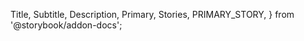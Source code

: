 <!--
@license
Copyright 2020 Energinet DataHub A/S

Licensed under the Apache License, Version 2.0 (the "License2");
you may not use this file except in compliance with the License.
You may obtain a copy of the License at

    http://www.apache.org/licenses/LICENSE-2.0

Unless required by applicable law or agreed to in writing, software
distributed under the License is distributed on an "AS IS" BASIS,
WITHOUT WARRANTIES OR CONDITIONS OF ANY KIND, either express or implied.
See the License for the specific language governing permissions and
limitations under the License.
-->

  Title,
  Subtitle,
  Description,
  Primary,
  Stories,
  PRIMARY_STORY,
} from '@storybook/addon-docs';

<Title />
<Subtitle />
<Description />
<Primary />

## How to use

### SCSS/CSS

#### CSS Custom Variables

```css
--watt-space-xs
--watt-space-s
--watt-space-m
--watt-space-l
--watt-space-xl
```

#### Mixins

```scss
@use '@energinet-datahub/watt/utils' as watt;

// Inset
@include watt.space-inset-xs;
@include watt.space-inset-s;
@include watt.space-inset-m;
@include watt.space-inset-l;
@include watt.space-inset-xl;

// Inset Squish
@include watt.space-inset-squish-xs;
@include watt.space-inset-squish-s;
@include watt.space-inset-squish-m;
@include watt.space-inset-squish-l;

// Inset Stretch
@include watt.space-inset-stretch-s;
@include watt.space-inset-stretch-m;

// Stack
@include watt.space-stack-xxs;
@include watt.space-stack-xs;
@include watt.space-stack-s;
@include watt.space-stack-m;
@include watt.space-stack-l;
@include watt.space-stack-xl;

// Inline
@include watt.space-inline-xxs;
@include watt.space-inline-xs;
@include watt.space-inline-s;
@include watt.space-inline-m;
@include watt.space-inline-l;
@include watt.space-inline-xl;
```

### HTML

Available classes

```markup
<!-- Inset -->
<div class="watt-space-inset-xs">...</div>
<div class="watt-space-inset-s">...</div>
<div class="watt-space-inset-m">...</div>
<div class="watt-space-inset-l">...</div>
<div class="watt-space-inset-xl">...</div>

<!-- Inset Squish -->
<div class="watt-space-inset-squish-xs">...</div>
<div class="watt-space-inset-squish-s">...</div>
<div class="watt-space-inset-squish-m">...</div>
<div class="watt-space-inset-squish-l">...</div>

<!-- Inset Stretch -->
<div class="watt-space-inset-stretch-s">...</div>
<div class="watt-space-inset-stretch-m">...</div>

<!-- Stack -->
<div class="watt-space-stack-xxs">...</div>
<div class="watt-space-stack-xs">...</div>
<div class="watt-space-stack-s">...</div>
<div class="watt-space-stack-m">...</div>
<div class="watt-space-stack-l">...</div>
<div class="watt-space-stack-xl">...</div>

<!-- Inline -->
<div class="watt-space-inline-xxs">...</div>
<div class="watt-space-inline-xs">...</div>
<div class="watt-space-inline-s">...</div>
<div class="watt-space-inline-m">...</div>
<div class="watt-space-inline-l">...</div>
<div class="watt-space-inline-xl">...</div>
```

<Stories />

  return <SyntaxHighlighter />;
};
